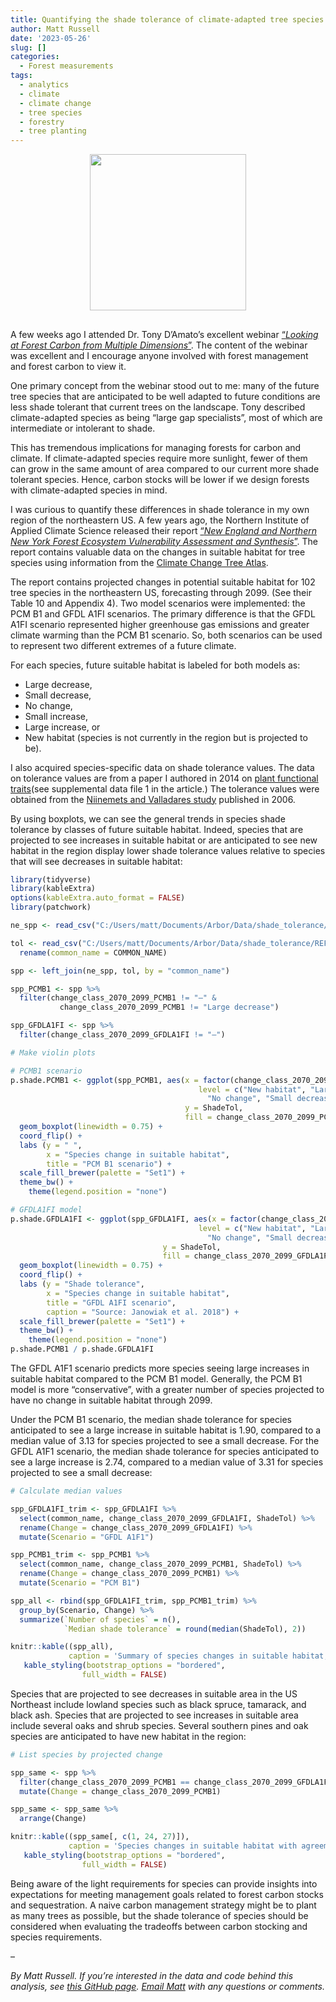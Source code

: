 ```yaml
---
title: Quantifying the shade tolerance of climate-adapted tree species in the Northeast
author: Matt Russell
date: '2023-05-26'
slug: []
categories:
  - Forest measurements
tags:
  - analytics
  - climate
  - climate change
  - tree species
  - forestry
  - tree planting
---
```


<center>
![](seedling.jpg){width=250px}
</center>

##

A few weeks ago I attended Dr. Tony D'Amato's excellent webinar ["*Looking at Forest Carbon from Multiple Dimensions*"](https://www.canr.msu.edu/news/2022-23-forests-and-climate-learning-exchange-series-looking-at-forest-carbon-from-multiple-dimensions-evaluating-tradeoffs-and-opportunities-to-forest-carbon-management). The content of the webinar was excellent and I encourage anyone involved with forest management and forest carbon to view it.

One primary concept from the webinar stood out to me: many of the future tree species that are anticipated to be well adapted to future conditions are less shade tolerant that current trees on the landscape. Tony described climate-adapted species as being "large gap specialists", most of which are intermediate or intolerant to shade.

This has tremendous implications for managing forests for carbon and climate. If climate-adapted species require more sunlight, fewer of them can grow in the same amount of area compared to our current more shade tolerant species. Hence, carbon stocks will be lower if we design forests with climate-adapted species in mind.

I was curious to quantify these differences in shade tolerance in my own region of the northeastern US. A few years ago, the Northern Institute of Applied Climate Science released their report ["*New England and Northern New York Forest Ecosystem Vulnerability Assessment and Synthesis*"](https://www.fs.usda.gov/research/treesearch/55635). The report contains valuable data on the changes in suitable habitat for tree species using information from the [Climate Change Tree Atlas](https://www.fs.usda.gov/nrs/atlas/tree/).

The report contains  projected changes in potential suitable habitat for 102 tree species in the northeastern US, forecasting through 2099. (See their Table 10 and Appendix 4). Two model scenarios were implemented: the PCM B1 and GFDL A1FI scenarios. The primary difference is that the GFDL A1FI scenario represented higher greenhouse gas emissions and greater climate warming than the PCM B1 scenario. So, both scenarios can be used to represent two different extremes of a future climate. 

For each species, future suitable habitat is labeled for both models as:

* Large decrease,
* Small decrease,
* No change,
* Small increase,
* Large increase, or
* New habitat (species is not currently in the region but is projected to be).

I also acquired species-specific data on shade tolerance values. The data on tolerance values are from a paper I authored in 2014 on [plant functional traits](https://www.sciencedirect.com/science/article/pii/S0378112714003028)(see supplemental data file 1 in the article.) The tolerance values were obtained from the [Niinemets and Valladares study](https://esajournals.onlinelibrary.wiley.com/doi/abs/10.1890/0012-9615(2006)076[0521:TTSDAW]2.0.CO;2) published in 2006. 

By using boxplots, we can see the general trends in species shade tolerance by classes of future suitable habitat. Indeed, species that are projected to see increases in suitable habitat or are anticipated to see new habitat in the region display lower shade tolerance values relative to species that will see decreases in suitable habitat:  

```r
library(tidyverse)
library(kableExtra)
options(kableExtra.auto_format = FALSE)
library(patchwork)
```

```r
ne_spp <- read_csv("C:/Users/matt/Documents/Arbor/Data/shade_tolerance/niacs_ne_species_climate.csv")

tol <- read_csv("C:/Users/matt/Documents/Arbor/Data/shade_tolerance/REF_SPECIES_TRAITS.csv") %>% 
  rename(common_name = COMMON_NAME)

spp <- left_join(ne_spp, tol, by = "common_name") 

spp_PCMB1 <- spp %>% 
  filter(change_class_2070_2099_PCMB1 != "―" &
           change_class_2070_2099_PCMB1 != "Large decrease")

spp_GFDLA1FI <- spp %>% 
  filter(change_class_2070_2099_GFDLA1FI != "―")
```

```r
# Make violin plots

# PCMB1 scenario
p.shade.PCMB1 <- ggplot(spp_PCMB1, aes(x = factor(change_class_2070_2099_PCMB1, 
                                          level = c("New habitat", "Large increase", "Small increase",
                                            "No change", "Small decrease", "Large decrease")),
                                       y = ShadeTol,
                                       fill = change_class_2070_2099_PCMB1)) + 
  geom_boxplot(linewidth = 0.75) + 
  coord_flip() +
  labs (y = " ",
        x = "Species change in suitable habitat",
        title = "PCM B1 scenario") +
  scale_fill_brewer(palette = "Set1") +
  theme_bw() +
    theme(legend.position = "none") 

# GFDLA1FI model
p.shade.GFDLA1FI <- ggplot(spp_GFDLA1FI, aes(x = factor(change_class_2070_2099_GFDLA1FI, 
                                          level = c("New habitat", "Large increase", "Small increase",
                                            "No change", "Small decrease", "Large decrease")),
                                  y = ShadeTol,
                                  fill = change_class_2070_2099_GFDLA1FI)) +
  geom_boxplot(linewidth = 0.75) + 
  coord_flip() +
  labs (y = "Shade tolerance",
        x = "Species change in suitable habitat",
        title = "GFDL A1FI scenario",
        caption = "Source: Janowiak et al. 2018") +
  scale_fill_brewer(palette = "Set1") +
  theme_bw() +
    theme(legend.position = "none") 
p.shade.PCMB1 / p.shade.GFDLA1FI
```

The GFDL A1F1 scenario predicts more species seeing large increases in suitable habitat compared to the PCM B1 model. Generally, the PCM B1 model is more "conservative", with a greater number of species projected to have no change in suitable habitat through 2099.

Under the PCM B1 scenario, the median shade tolerance for species anticipated to see a large increase in suitable habitat is 1.90, compared to a median value of 3.13 for species projected to see a small decrease. For the GFDL A1F1 scenario, the median shade tolerance for species anticipated to see a large increase is 2.74, compared to a median value of 3.31 for species projected to see a small decrease:

```r
# Calculate median values

spp_GFDLA1FI_trim <- spp_GFDLA1FI %>% 
  select(common_name, change_class_2070_2099_GFDLA1FI, ShadeTol) %>% 
  rename(Change = change_class_2070_2099_GFDLA1FI) %>% 
  mutate(Scenario = "GFDL A1F1")

spp_PCMB1_trim <- spp_PCMB1 %>% 
  select(common_name, change_class_2070_2099_PCMB1, ShadeTol) %>% 
  rename(Change = change_class_2070_2099_PCMB1) %>% 
  mutate(Scenario = "PCM B1")

spp_all <- rbind(spp_GFDLA1FI_trim, spp_PCMB1_trim) %>% 
  group_by(Scenario, Change) %>% 
  summarize(`Number of species` = n(),
            `Median shade tolerance` = round(median(ShadeTol), 2))

knitr::kable((spp_all), 
             caption = 'Summary of species changes in suitable habitat, US Northeast.') %>% 
   kable_styling(bootstrap_options = "bordered",
                full_width = FALSE)
```

Species that are projected to see decreases in suitable area in the US Northeast include lowland species such as black spruce, tamarack, and black ash. Species that are projected to see increases in suitable area include several oaks and shrub species. Several southern pines and oak species are anticipated to have new habitat in the region:

```r
# List species by projected change

spp_same <- spp %>% 
  filter(change_class_2070_2099_PCMB1 == change_class_2070_2099_GFDLA1FI) %>% 
  mutate(Change = change_class_2070_2099_PCMB1)

spp_same <- spp_same %>% 
  arrange(Change)

knitr::kable((spp_same[, c(1, 24, 27)]), 
             caption = 'Species changes in suitable habitat with agreement between both PCM B1 and GFDL A1F1 model scenarios, US Northeast.') %>% 
   kable_styling(bootstrap_options = "bordered",
                full_width = FALSE)
```

Being aware of the light requirements for species can provide insights into expectations for meeting management goals related to forest carbon stocks and sequestration. A naive carbon management strategy might be to plant as many trees as possible, but the shade tolerance of species should be considered when evaluating the tradeoffs between carbon stocking and species requirements. 

--

*By Matt Russell. If you're interested in the data and code behind this analysis, see [this GitHub page](mailto:matt@arbor-analytics.com). [Email Matt](mailto:matt@arbor-analytics.com) with any questions or comments.*
